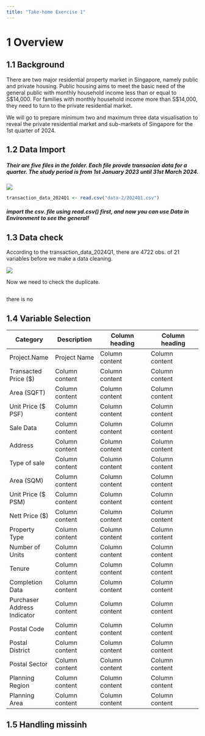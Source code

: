 ```yaml
---
title: "Take-home Exercise 1"
---
```


# 1 Overview

## 1.1 Background

There are two major residential property market in Singapore, namely public and private housing. Public housing aims to meet the basic need of the general public with monthly household income less than or equal to S\$14,000. For families with monthly household income more than S\$14,000, they need to turn to the private residential market.

We will go to prepare minimum two and maximum three data visualisation to reveal the private residential market and sub-markets of Singapore for the 1st quarter of 2024.

## 1.2 Data Import

##### Their are five files in the folder. Each file provde transacion data for a quarter. The study period is from 1st January 2023 until 31st March 2024.

![](Data%20Picture%201.jpg)

```r
transaction_data_2024Q1 <- read.csv("data-2/2024Q1.csv")
```

##### *import the csv. file using read.csv() first, and now you can use Data in Environment to see the general!*

## 1.3 Data check

According to the transaction_data_2024Q1, there are 4722 obs. of 21 variables before we make a data cleaning.

![](Data%20Picture%202.jpg)

Now we need to check the duplicate.

```r

```

there is no 

## 1.4 Variable Selection

| Category                    | Description    | Column heading | Column heading |
|-----------------|-----------------|-------------------|-------------------|
| Project.Name                | Project Name   | Column content | Column content |
| Transacted Price (\$)       | Column content | Column content | Column content |
| Area (SQFT)                 | Column content | Column content | Column content |
| Unit Price (\$ PSF)         | Column content | Column content | Column content |
| Sale Data                   | Column content | Column content | Column content |
| Address                     | Column content | Column content | Column content |
| Type of sale                | Column content | Column content | Column content |
| Area (SQM)                  | Column content | Column content | Column content |
| Unit Price (\$ PSM)         | Column content | Column content | Column content |
| Nett Price (\$)             | Column content | Column content | Column content |
| Property Type               | Column content | Column content | Column content |
| Number of Units             | Column content | Column content | Column content |
| Tenure                      | Column content | Column content | Column content |
| Completion Data             | Column content | Column content | Column content |
| Purchaser Address Indicator | Column content | Column content | Column content |
| Postal Code                 | Column content | Column content | Column content |
| Postal District             | Column content | Column content | Column content |
| Postal Sector               | Column content | Column content | Column content |
| Planning Region             | Column content | Column content | Column content |
| Planning Area               | Column content | Column content | Column content |

## 1.5 Handling missinh
